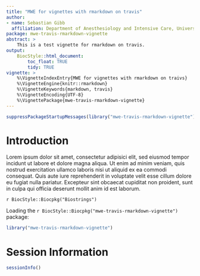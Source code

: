 ```yaml
---
title: "MWE for vignettes with rmarkdown on travis"
author:
- name: Sebastian Gibb
  affiliation: Department of Anesthesiology and Intensive Care, University Medicine Greifswald, Germany.
package: mwe-travis-rmarkdown-vignette
abstract: >
    This is a test vignette for rmarkdown on travis.
output:
    BiocStyle::html_document:
        toc_float: TRUE
        tidy: TRUE
vignette: >
    %\VignetteIndexEntry{MWE for vignettes with rmarkdown on traivs}
    %\VignetteEngine{knitr::rmarkdown}
    %\VignetteKeywords{markdown, travis}
    %\VignetteEncoding{UTF-8}
    %\VignettePackage{mwe-travis-rmarkdown-vignette}
---
```


```r
suppressPackageStartupMessages(library("mwe-travis-rmarkdown-vignette"))
```

# Introduction

Lorem ipsum dolor sit amet, consectetur adipisici elit, sed eiusmod tempor
incidunt ut labore et dolore magna aliqua. Ut enim ad minim veniam, quis
nostrud exercitation ullamco laboris nisi ut aliquid ex ea commodi consequat.
Quis aute iure reprehenderit in voluptate velit esse cillum dolore eu fugiat
nulla pariatur. Excepteur sint obcaecat cupiditat non proident, sunt in culpa
qui officia deserunt mollit anim id est laborum.

`r BiocStyle::Biocpkg("Biostrings")`

Loading the `r BiocStyle::Biocpkg("mwe-travis-rmarkdown-vignette")` package:
```r
library("mwe-travis-rmarkdown-vignette")
```
# Session Information

```r
sessionInfo()
```
